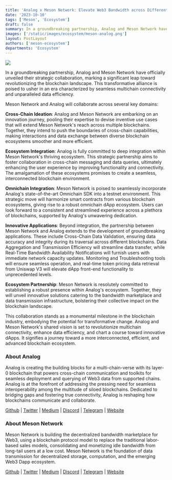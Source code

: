 ```yaml
---
title: 'Analog x Meson Network: Elevate Web3 Bandwidth across Different Blockchains'
date: '2023-10-10'
tags: ['Meson', 'Ecosystem']
draft: false
summary: In a groundbreaking partnership, Analog and Meson Network have officially unveiled their strategic collaboration, marking a significant leap toward revolutionizing the blockchain landscape. This transformative alliance is poised to usher in an era characterized by seamless multichain connectivity and unparalleled data efficiency.
images: ['/static/images/ecosystem/meson-analog.png']
layout: PostLayout
authors: ['meson-ecosystem']
departments: 'Ecosystem'
---
```


![](/static/images/ecosystem/meson-analog.png)

In a groundbreaking partnership, Analog and Meson Network have officially unveiled their strategic collaboration, marking a significant leap toward revolutionizing the blockchain landscape. This transformative alliance is poised to usher in an era characterized by seamless multichain connectivity and unparalleled data efficiency.

Meson Network and Analog will collaborate across several key domains:

**Cross-Chain Ideation**: Analog and Meson Network are embarking on an innovation journey, pooling their expertise to devise inventive use cases that will extend Meson Network's reach across multiple blockchains. Together, they intend to push the boundaries of cross-chain capabilities, making interactions and data exchange between diverse blockchain ecosystems smoother and more efficient.

**Ecosystem Integration**: Analog is fully committed to deep integration within Meson Network's thriving ecosystem. This strategic partnership aims to foster collaboration in cross-chain messaging and data queries, ultimately enhancing the user experience by improving functionality and connectivity. The amalgamation of these ecosystems promises to create a seamless, interconnected blockchain environment.

**Omnichain Integration**: Meson Network is poised to seamlessly incorporate Analog's state-of-the-art Omnichain SDK into a testnet environment. This strategic move will harmonize smart contracts from various blockchain ecosystems, giving rise to a robust omnichain dApp ecosystem. Users can look forward to a consistent and streamlined experience across a plethora of blockchains, supported by Analog's unwavering dedication.

**Innovative Applications**: Beyond integration, the partnership between Meson Network and Analog extends to the development of groundbreaking applications. These include Cross-Chain Data Validation, ensuring data accuracy and integrity during its traversal across different blockchains. Data Aggregation and Transmission Efficiency will streamline data transfer, while Real-Time Bandwidth Availability Notifications will furnish users with immediate network capacity updates. Monitoring and Troubleshooting tools will ensure seamless operation, and real-time token pricing data retrieval from Uniswap V3 will elevate dApp front-end functionality to unprecedented levels.

**Ecosystem Partnership**: Meson Network is resolutely committed to establishing a robust presence within Analog's ecosystem. Together, they will unveil innovative solutions catering to the bandwidth marketplace and data transmission infrastructure, bolstering their collective impact on the blockchain landscape.

This collaboration stands as a monumental milestone in the blockchain industry, embodying the potential for transformative change. Analog and Meson Network's shared vision is set to revolutionize multichain connectivity, enhance data efficiency, and chart a course toward innovative dApps. It signifies a journey toward a more interconnected, efficient, and advanced blockchain ecosystem.

### **About Analog**

Analog is creating the building blocks for a multi-chain-verse with its layer-0 blockchain that powers cross-chain communication and toolkits for seamless deployment and querying of Web3 data from supported chains. Analog is at the forefront of addressing the pressing need for seamless interoperability among the multitude of siloed blockchains. Dedicated to bridging gaps and fostering true connectivity, Analog is reshaping how blockchains communicate and collaborate.

[Github](https://github.com/Analog-Labs) | [Twitter](https://twitter.com/OneAnalog) | [Medium](https://medium.com/@analogtime) | [Discord](https://discord.com/invite/analog) | [Telegram](https://t.me/analogtimer) | [Website](https://www.analog.one/)

### **About Meson Network**

Meson Network is building the decentralized bandwidth marketplace for Web3, using a blockchain protocol model to replace the traditional labor-based sales models, consolidating and monetizing idle bandwidth from long-tail users at a low cost. Meson Network is the foundation of data transmission for decentralized storage, computation, and the emerging Web3 Dapp ecosystem.

[Github](https://github.com/daqnext) | [Twitter](https://twitter.com/NetworkMeson) | [Medium](https://medium.com/meson-network) | [Discord](https://discord.com/invite/z6YfSHDkmS) | [Telegram](https://t.me/mesonnetwork) | [Website](https://meson.network/)
